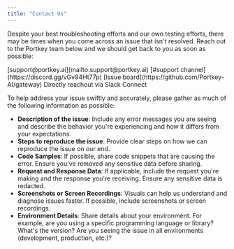 ```yaml
---
title: "Contact Us"
---
```


Despite your best troubleshooting efforts and our own testing efforts, there may be times when you come across an issue that isn't resolved. Reach out to the Portkey team below and we should get back to you as soon as possible:



<CardGroup cols={2}>
  <Card title="Email" href="mailto:support@portkey.ai">
    [support@portkey.ai](mailto:support@portkey.ai)
  </Card>
  <Card title="Discord Server" href="https://discord.gg/vGv94Ht77p">
    [#support channel](https://discord.gg/vGv94Ht77p)
  </Card>
  <Card title="Open Source Gateway" href="https://github.com/portkey-ai/rubeus">
    [Issue board](https://github.com/Portkey-AI/gateway)
  </Card>
  <Card title="Enterprise Customers">
    Directly reachout via Slack Connect
  </Card>
</CardGroup>

To help address your issue swiftly and accurately, please gather as much of the following information as possible:

* **Description of the issue**: Include any error messages you are seeing and describe the behavior you're experiencing and how it differs from your expectations.
* **Steps to reproduce the issue**: Provide clear steps on how we can reproduce the issue on our end.
* **Code Samples**: If possible, share code snippets that are causing the error. Ensure you've removed any sensitive data before sharing.
* **Request and Response Data**: If applicable, include the request you're making and the response you're receiving. Ensure any sensitive data is redacted.
* **Screenshots or Screen Recordings**: Visuals can help us understand and diagnose issues faster. If possible, include screenshots or screen recordings.
* **Environment Details**: Share details about your environment. For example, are you using a specific programming language or library? What's the version? Are you seeing the issue in all environments (development, production, etc.)?
